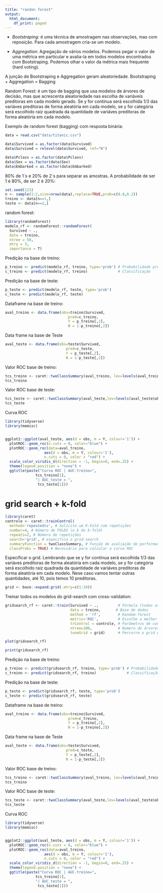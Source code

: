 ```yaml
---
title: "randon forest"
output:
  html_document:
    df_print: paged
---
```


- *Bootstraping:* é uma técnica de amostragem nas observações, mas com reposição. Para cada amostragem cria-se um modelo.

- *Aggregation:* Agregação de vários modelos. Podemos pegar o valor de uma métrica em particular e avalia-la em todos modelos encontrados com Bootstraping. Podemos olhar o valor da métrica mais frequente (hard voting).

A junção de Bootstraping e Aggregation geram aleatoriedade. 
Bootstraping + Aggregation = Bagging

Random Forest: é um tipo de bagging que usa modelos de árvores de decisão, mas que acrescenta aleatoriedade nas escolha de variáveis preditoras em cada modelo gerado. Se y for contínua será escolhida 1/3 das variáves preditoras de forma aleatória em cada modelo, se y for categória será escolhido raiz quadrada da quantidade de variáves preditoras de forma aleatória em cada modelo.

Exemplo de random forest (bagging) com resposta binária:

```r
data = read.csv("data/titanic.csv")

data$Survived = as.factor(data$Survived)
data$Survived = relevel(data$Survived, ref="N")

data$Pclass = as.factor(data$Pclass)
data$Sex = as.factor(data$Sex)
data$Embarked = as.factor(data$Embarked)
```

80% de 1´s e 20% de 2´s para separar as amostras. A probabilidade de ser 1 é 80%, de ser 2 é 20%:

```r
set.seed(123)
n <- sample(1:2,size=nrow(data),replace=TRUE,prob=c(0.8,0.2))
treino <- data[n==1,]
teste <- data[n==2,]
```

random forest:
```r
library(randomForest)
modelo_rf <- randomForest::randomForest(
  Survived ~ ., 
  data = treino, 
  ntree = 50,
  mtry = 3, 
  importance = T)
```

Predição na base de treino:

```r
p_treino <- predict(modelo_rf, treino, type='prob') # Probabilidade predita
c_treino <- predict(modelo_rf, treino)              # Classificação
```

Predição na base de teste:

```r
p_teste <- predict(modelo_rf, teste, type='prob')
c_teste <- predict(modelo_rf, teste)
```

Dataframe na base de treino:

```r
aval_treino <- data.frame(obs=treino$Survived, 
                             pred=c_treino,
                             Y = p_treino[,2],
                             N = 1-p_treino[,2])
```

Data frame na base de Teste

```r
aval_teste <- data.frame(obs=teste$Survived, 
                            pred=c_teste,
                            Y = p_teste[,2],
                            N = 1-p_teste[,2])
```

Valor ROC base de treino:

```r
tcs_treino <- caret::twoClassSummary(aval_treino, lev=levels(aval_treino$obs))
tcs_treino
```

Valor ROC base de teste:
```r
tcs_teste <- caret::twoClassSummary(aval_teste,lev=levels(aval_teste$obs))
tcs_teste
```

Curva ROC

```r
library(tidyverse)
library(memisc)


ggplot2::ggplot(aval_teste, aes(d = obs, m = Y, colour='1')) + 
  plotROC::geom_roc(n.cuts = 0, color="blue") +
  plotROC::geom_roc(data=aval_treino,
                  aes(d = obs, m = Y, colour='1'),
                  n.cuts = 0, color = "red") +
  scale_color_viridis_d(direction = -1, begin=0, end=.25) +
  theme(legend.position = "none") +
  ggtitle(paste("Curva ROC | AUC-treino=",
              tcs_treino[1],
              "| AUC_teste = ",
               tcs_teste[1]))
```

# grid search + k-fold
  
```r
library(caret)
controle <- caret::trainControl(
  method='repeatedcv', # Solicita um K-Fold com repetições
  number=4, # Número de FOLDS (o k do k-fold)
  repeats=2, # Número de repetições
  search='grid', # especifica o grid-search
  summaryFunction = twoClassSummary, # Função de avaliação de performance
  classProbs = TRUE) # Necessário para calcular a curva ROC
```


Especificar o grid. Lembrando que se y for contínua será escolhida 1/3 das variáves preditoras de forma aleatória em cada modelo, se y for categória será escolhido raiz quadrada da quantidade de variáves preditoras de forma aleatória em cada modelo. Nese caso vamos tentar outras quantidades, até 10, pois temos 10 preditoras.

```r
grid <- base::expand.grid(.mtry=c(1:10))
```


Treinar todos os modelos do grid-search com cross-validation:

```r
gridsearch_rf <- caret::train(Survived ~ .,         # Fórmula (todas as variáveis)
                              data = treino,       # Base de dados
                              method = 'rf',        # Random-forest
                              metric='ROC',         # Escolhe o melhor por essa métrica
                              trControl = controle, # Parâmetros de controle do algoritmo
                              ntree=100,            # Numero de árvores
                              tuneGrid = grid)      # Percorre o grid especificado aqui

plot(gridsearch_rf)
```

```r
print(gridsearch_rf)
```
Predição na base de treino:

```r
p_treino <- predict(gridsearch_rf, treino, type='prob') # Probabilidade predita
c_treino <- predict(gridsearch_rf, treino)              # Classificação
```

Predição na base de teste:

```r
p_teste <- predict(gridsearch_rf, teste, type='prob')
c_teste <- predict(gridsearch_rf, teste)
```

Dataframe na base de treino:

```r
aval_treino <- data.frame(obs=treino$Survived, 
                             pred=c_treino,
                             Y = p_treino[,2],
                             N = 1-p_treino[,2])
```

Data frame na base de Teste

```r
aval_teste <- data.frame(obs=teste$Survived, 
                            pred=c_teste,
                            Y = p_teste[,2],
                            N = 1-p_teste[,2])
```

Valor ROC base de treino:

```r
tcs_treino <- caret::twoClassSummary(aval_treino, lev=levels(aval_treino$obs))
tcs_treino
```

Valor ROC base de teste:
```r
tcs_teste <- caret::twoClassSummary(aval_teste,lev=levels(aval_teste$obs))
tcs_teste
```

Curva ROC

```r
library(tidyverse)
library(memisc)


ggplot2::ggplot(aval_teste, aes(d = obs, m = Y, colour='1')) + 
  plotROC::geom_roc(n.cuts = 0, color="blue") +
  plotROC::geom_roc(data=aval_treino,
                  aes(d = obs, m = Y, colour='1'),
                  n.cuts = 0, color = "red") +
  scale_color_viridis_d(direction = -1, begin=0, end=.25) +
  theme(legend.position = "none") +
  ggtitle(paste("Curva ROC | AUC-treino=",
              tcs_treino[1],
              "| AUC_teste = ",
               tcs_teste[1]))
```


  
